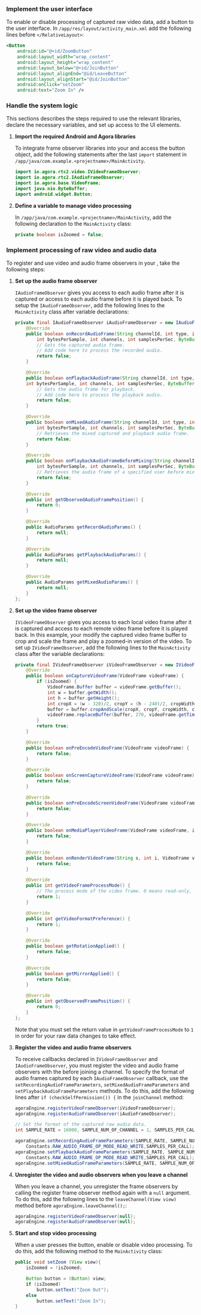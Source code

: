 
<PlatformWrapper platform="flutter">

### Implement the user interface

To enable or disable processing of captured raw video data, add a button to the user interface. In `/app/res/layout/activity_main.xml` add the following lines before `</RelativeLayout>`:

``` xml
<Button
    android:id="@+id/ZoomButton"
    android:layout_width="wrap_content"
    android:layout_height="wrap_content"
    android:layout_below="@+id/JoinButton"
    android:layout_alignEnd="@id/LeaveButton"
    android:layout_alignStart="@id/JoinButton"
    android:onClick="setZoom"
    android:text="Zoom In" />
```

### Handle the system logic

This sections describes the steps required to use the relevant libraries, declare the necessary variables, and set up access to the UI
elements.

1.  **Import the required Android and Agora libraries**

    To integrate <Vg k="VSDK" /> frame observer libraries into your <Vpl k="CLIENT" /> and access the button object, add the following statements after the last `import` statement in `/app/java/com.example.<projectname>/MainActivity`.

    ``` java
    import io.agora.rtc2.video.IVideoFrameObserver;
    import io.agora.rtc2.IAudioFrameObserver;
    import io.agora.base.VideoFrame;
    import java.nio.ByteBuffer;
    import android.widget.Button;
    ```

2.  **Define a variable to manage video processing**

    In `/app/java/com.example.<projectname>/MainActivity`, add the following declaration to the `MainActivity` class:

    ``` java
    private boolean isZoomed = false;
    ```

### Implement processing of raw video and audio data

To register and use video and audio frame observers in your <Vpl k="CLIENT" />, take the following steps:

1.  **Set up the audio frame observer**

    `IAudioFrameObserver` gives you access to each audio frame after it is captured or access to each audio frame before it is played back. To setup the `IAudioFrameObserver`, add the following lines to the `MainActivity` class after variable declarations:

    ``` java
    private final IAudioFrameObserver iAudioFrameObserver = new IAudioFrameObserver() {
        @Override
        public boolean onRecordAudioFrame(String channelId, int type, int samplesPerChannel,
            int bytesPerSample, int channels, int samplesPerSec, ByteBuffer buffer, long renderTimeMs, int avsync_type) {
            // Gets the captured audio frame.
            // Add code here to process the recorded audio.
            return false;
        }

        @Override
        public boolean onPlaybackAudioFrame(String channelId, int type, int samplesPerChannel,
        int bytesPerSample, int channels, int samplesPerSec, ByteBuffer buffer, long renderTimeMs, int avsync_type) {
            // Gets the audio frame for playback.
            // Add code here to process the playback audio.
            return false;
        }

        @Override
        public boolean onMixedAudioFrame(String channelId, int type, int samplesPerChannel,
            int bytesPerSample, int channels, int samplesPerSec, ByteBuffer buffer, long renderTimeMs, int avsync_type) {
            // Retrieves the mixed captured and playback audio frame.
            return false;
        }

        @Override
        public boolean onPlaybackAudioFrameBeforeMixing(String channelId, int userId, int type, int samplesPerChannel,
            int bytesPerSample, int channels, int samplesPerSec, ByteBuffer buffer, long renderTimeMs, int avsync_type) {
            // Retrieves the audio frame of a specified user before mixing.
            return false;
        }

        @Override
        public int getObservedAudioFramePosition() {
            return 0;
        }

        @Override
        public AudioParams getRecordAudioParams() {
            return null;
        }

        @Override
        public AudioParams getPlaybackAudioParams() {
            return null;
        }

        @Override
        public AudioParams getMixedAudioParams() {
            return null;
        }
    };
    ```

2.  **Set up the video frame observer**

    `IVideoFrameObserver` gives you access to each local video frame after it is captured and access to each remote video frame before it is played back. In this example, your modify the captured video frame buffer to crop and scale the frame and play a zoomed-in version of the video. To set up `IVideoFrameObserver`, add the following lines to the `MainActivity` class after the variable declarations:

    ``` java
    private final IVideoFrameObserver iVideoFrameObserver = new IVideoFrameObserver() {
        @Override
        public boolean onCaptureVideoFrame(VideoFrame videoFrame) {
            if (isZoomed) {
                VideoFrame.Buffer buffer = videoFrame.getBuffer();
                int w = buffer.getWidth();
                int h = buffer.getHeight();
                int cropX = (w - 320)/2, cropY = (h - 240)/2, cropWidth = 320, cropHeight = 240, scaleWidth = 320, scaleHeight = 240;
                buffer = buffer.cropAndScale(cropX, cropY, cropWidth, cropHeight, scaleWidth, scaleHeight);
                videoFrame.replaceBuffer(buffer, 270, videoFrame.getTimestampNs());
            }
            return true;
        }

        @Override
        public boolean onPreEncodeVideoFrame(VideoFrame videoFrame) {
            return false;
        }

        @Override
        public boolean onScreenCaptureVideoFrame(VideoFrame videoFrame) {
            return false;
        }

        @Override
        public boolean onPreEncodeScreenVideoFrame(VideoFrame videoFrame) {
            return false;
        }

        @Override
        public boolean onMediaPlayerVideoFrame(VideoFrame videoFrame, int i) {
            return false;
        }

        @Override
        public boolean onRenderVideoFrame(String s, int i, VideoFrame videoFrame) {
            return false;
        }

        @Override
        public int getVideoFrameProcessMode() {
            // The process mode of the video frame. 0 means read-only, and 1 means read-and-write.
            return 1;
        }

        @Override
        public int getVideoFormatPreference() {
            return 1;
        }

        @Override
        public boolean getRotationApplied() {
            return false;
        }

        @Override
        public boolean getMirrorApplied() {
            return false;
        }

        @Override
        public int getObservedFramePosition() {
            return 0;
        }
    };
    ```

    Note that you must set the return value in `getVideoFrameProcessMode` to `1` in order for your raw data changes to take effect.

3.  **Register the video and audio frame observers**

    To receive callbacks declared in `IVideoFrameObserver` and `IAudioFrameObserver`, you must register the video and audio frame observers with the <Vg k="ENGINE" /> before joining a channel. To specify the format of audio frames captured by each `IAudioFrameObserver` callback, use the `setRecordingAudioFrameParameters`, `setMixedAudioFrameParameters` and `setPlaybackAudioFrameParameters` methods. To do this, add the following lines after `if (checkSelfPermission()) {` in the `joinChannel` method:

    ``` java
    agoraEngine.registerVideoFrameObserver(iVideoFrameObserver);
    agoraEngine.registerAudioFrameObserver(iAudioFrameObserver);

    // Set the format of the captured raw audio data.
    int SAMPLE_RATE = 16000, SAMPLE_NUM_OF_CHANNEL = 1, SAMPLES_PER_CALL = 1024;

    agoraEngine.setRecordingAudioFrameParameters(SAMPLE_RATE, SAMPLE_NUM_OF_CHANNEL,
        Constants.RAW_AUDIO_FRAME_OP_MODE_READ_WRITE,SAMPLES_PER_CALL);
    agoraEngine.setPlaybackAudioFrameParameters(SAMPLE_RATE, SAMPLE_NUM_OF_CHANNEL,
        Constants.RAW_AUDIO_FRAME_OP_MODE_READ_WRITE,SAMPLES_PER_CALL);
    agoraEngine.setMixedAudioFrameParameters(SAMPLE_RATE, SAMPLE_NUM_OF_CHANNEL, SAMPLES_PER_CALL);
    ```

4.  **Unregister the video and audio observers when you leave a channel**

    When you leave a channel, you unregister the frame observers by calling the register frame observer method again with a `null` argument. To do this, add the following lines to the `leaveChannel(View view)` method before `agoraEngine.leaveChannel();`:

    ``` java
    agoraEngine.registerVideoFrameObserver(null);
    agoraEngine.registerAudioFrameObserver(null);
    ```

5.  **Start and stop video processing**

    When a user presses the button, enable or disable video processing. To do this, add the following method to the `MainActivity` class:

    ``` java
    public void setZoom (View view){
        isZoomed = !isZoomed;

        Button button = (Button) view;
        if (isZoomed)
            button.setText("Zoom Out");
        else
            button.setText("Zoom In");
    }
    ```

</PlatformWrapper>